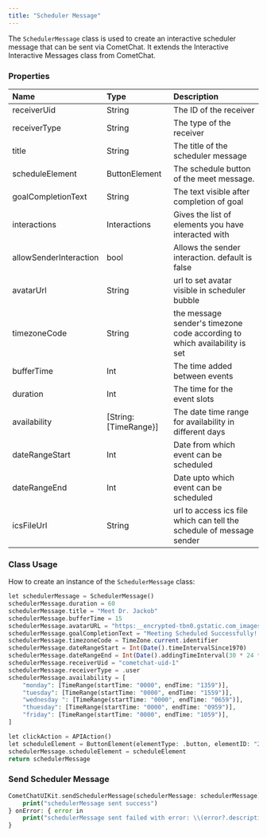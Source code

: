 ```yaml
---
title: "Scheduler Message"
---
```


The `SchedulerMessage` class is used to create an interactive scheduler message that can be sent via CometChat. It extends the Interactive Interactive Messages class from CometChat.

### Properties

| Name                   | Type                    | Description                                                               |
| :---------------------- | :----------------------- | :------------------------------------------------------------------------- |
| receiverUid            | String                  | The ID of the receiver                                                    |
| receiverType           | String                  | The type of the receiver                                                  |
| title                  | String                  | The title of the scheduler message                                        |
| scheduleElement        | ButtonElement           | The schedule button of the meet message.                                  |
| goalCompletionText     | String                  | The text visible after completion of goal                                 |
| interactions           | Interactions            | Gives the list of elements you have interacted with                       |
| allowSenderInteraction | bool                    | Allows the sender interaction. default is false                           |
| avatarUrl              | String                  | url to set avatar visible in scheduler bubble                             |
| timezoneCode           | String                  | the message sender's timezone code according to which availability is set |
| bufferTime             | Int                     | The time added between events                                             |
| duration               | Int                     | The time for the event slots                                              |
| availability           | \[String: \[TimeRange}] | The date time range for availability in different days                    |
| dateRangeStart         | Int                     | Date from which event can be scheduled                                    |
| dateRangeEnd           | Int                     | Date upto which event can be scheduled                                    |
| icsFileUrl             | String                  | url to access ics file which can tell the schedule of message sender      |

### Class Usage

How to create an instance of the `SchedulerMessage` class:

```php
let schedulerMessage = SchedulerMessage()
schedulerMessage.duration = 60
schedulerMessage.title = "Meet Dr. Jackob"
schedulerMessage.bufferTime = 15
schedulerMessage.avatarURL = "https:__encrypted-tbn0.gstatic.com_images?q=tbn:ANd9GcRdRz0HEBl1wvncmX6rU8wFrRDxt2cvn2Dq9w&usqp=CAU"
schedulerMessage.goalCompletionText = "Meeting Scheduled Successfully!!"
schedulerMessage.timezoneCode = TimeZone.current.identifier
schedulerMessage.dateRangeStart = Int(Date().timeIntervalSince1970)
schedulerMessage.dateRangeEnd = Int(Date().addingTimeInterval(30 * 24 * 60 * 60).timeIntervalSince1970)
schedulerMessage.receiverUid = "cometchat-uid-1"
schedulerMessage.receiverType = .user
schedulerMessage.availability = [
    "monday": [TimeRange(startTime: "0000", endTime: "1359")],
    "tuesday": [TimeRange(startTime: "0000", endTime: "1559")],
    "wednesday ": [TimeRange(startTime: "0000", endTime: "0659")],
    "thuesday": [TimeRange(startTime: "0000", endTime: "0959")],
    "friday": [TimeRange(startTime: "0000", endTime: "1059")],
]

let clickAction = APIAction()
let scheduleElement = ButtonElement(elementType: .button, elementID: "21", clickAction: clickAction, buttonText: "Submit")
schedulerMessage.scheduleElement = scheduleElement
return schedulerMessage
```

### Send Scheduler Message

```php
CometChatUIKit.sendSchedulerMessage(schedulerMessage: schedulerMessage) { schedulerMessage in
    print("schedulerMessage sent success")
} onError: { error in
    print("schedulerMessage sent failed with error: \\(error?.description)")
}
```

